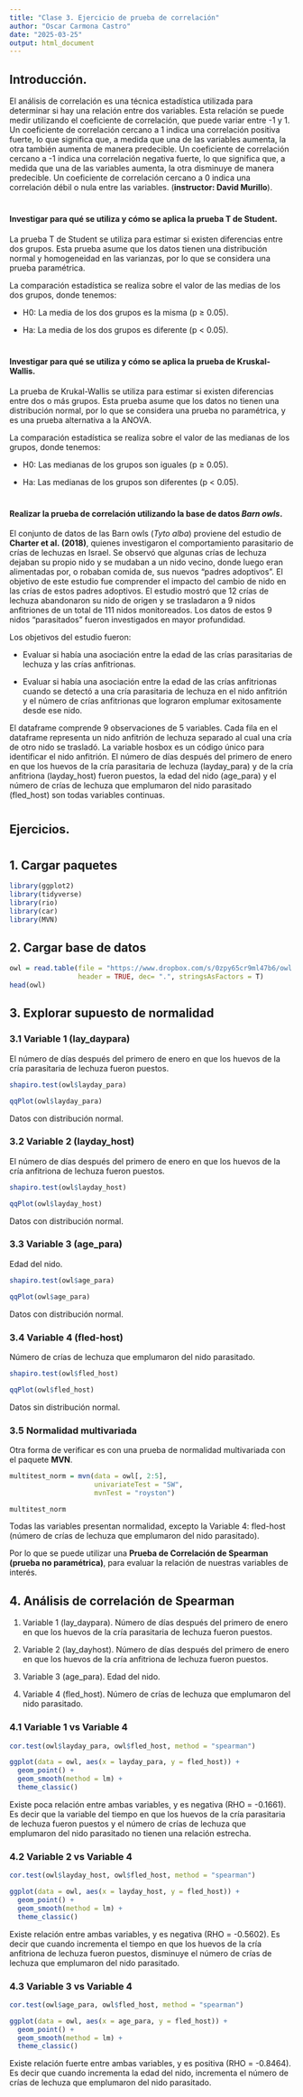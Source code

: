 ---
title: "Clase 3. Ejercicio de prueba de correlación"
author: "Oscar Carmona Castro"
date: "2025-03-25"
output: html_document
---

## Introducción.

El análisis de correlación es una técnica estadística utilizada para determinar si hay una relación entre dos variables. Esta relación se puede medir utilizando el coeficiente de correlación, que puede variar entre -1 y 1. Un coeficiente de correlación cercano a 1 indica una correlación positiva fuerte, lo que significa que, a medida que una de las variables aumenta, la otra también aumenta de manera predecible. Un coeficiente de correlación cercano a -1 indica una correlación negativa fuerte, lo que significa que, a medida que una de las variables aumenta, la otra disminuye de manera predecible. Un coeficiente de correlación cercano a 0 indica una correlación débil o nula entre las variables. (**instructor: David Murillo**).

#
#
#
#### **Investigar para qué se utiliza y cómo se aplica la prueba T de Student.**

La prueba T de Student se utiliza para estimar si existen diferencias entre dos grupos. Esta prueba asume que los datos tienen una distribución normal y homogeneidad en las varianzas, por lo que se considera una prueba paramétrica.

La comparación estadística se realiza sobre el valor de las medias de los dos grupos, donde tenemos:

* H0: La media de los dos grupos es la misma (p ≥ 0.05).

* Ha: La media de los dos grupos es diferente (p < 0.05).

#
#
#
#### **Investigar para qué se utiliza y cómo se aplica la prueba de Kruskal-Wallis.**

La prueba de Krukal-Wallis se utiliza para estimar si existen diferencias entre dos o más grupos. Esta prueba asume que los datos no tienen una distribución normal, por lo que se considera una prueba no paramétrica, y es una prueba alternativa a la ANOVA.

La comparación estadística se realiza sobre el valor de las medianas de los grupos, donde tenemos:

* H0: Las medianas de los grupos son iguales (p ≥ 0.05).

* Ha: Las medianas de los grupos son diferentes (p < 0.05).

#
#
#
#### **Realizar la prueba de correlación utilizando la base de datos *Barn owls*.**
El conjunto de datos de las Barn owls (*Tyto alba*) proviene del estudio de **Charter et al. (2018)**, quienes investigaron el comportamiento parasitario de crías de lechuzas en Israel. Se observó que algunas crías de lechuza dejaban su propio nido y se mudaban a un nido vecino, donde luego eran alimentadas por, o robaban comida de, sus nuevos “padres adoptivos”. El objetivo de este estudio fue comprender el impacto del cambio de nido en las crías de estos padres adoptivos. El estudio mostró que 12 crías de lechuza abandonaron su nido de origen y se trasladaron a 9 nidos anfitriones de un total de 111 nidos monitoreados. Los datos de estos 9 nidos “parasitados” fueron investigados en mayor profundidad.

Los objetivos del estudio fueron:

* Evaluar si había una asociación entre la edad de las crías parasitarias de lechuza y las crías anfitrionas.

* Evaluar si había una asociación entre la edad de las crías anfitrionas cuando se detectó a una cría parasitaria de lechuza en el nido anfitrión y el número de crías anfitrionas que lograron emplumar exitosamente desde ese nido.

El dataframe comprende 9 observaciones de 5 variables. Cada fila en el dataframe representa un nido anfitrión de lechuza separado al cual una cría de otro nido se trasladó. La variable hosbox es un código único para identificar el nido anfitrión. El número de días después del primero de enero en que los huevos de la cría parasitaria de lechuza (layday_para) y de la cría anfitriona (layday_host) fueron puestos, la edad del nido (age_para) y el número de crías de lechuza que emplumaron del nido parasitado (fled_host) son todas variables continuas.

#
#
#
## Ejercicios.


# { .tabset}
## 1. Cargar paquetes
```{r, message=FALSE, warning=FALSE}
library(ggplot2)
library(tidyverse)
library(rio)
library(car)
library(MVN)
```


## 2. Cargar base de datos
```{r}
owl = read.table(file = "https://www.dropbox.com/s/0zpy65cr9ml47b6/owl.txt?dl=1",
                 header = TRUE, dec= ".", stringsAsFactors = T)
head(owl)
```


## 3. Explorar supuesto de normalidad { .tabset}
### 3.1 Variable 1 (lay_daypara)

El número de días después del primero de enero en que los huevos de la cría parasitaria de lechuza fueron puestos.
```{r}
shapiro.test(owl$layday_para)
```

```{r}
qqPlot(owl$layday_para)
```

Datos con distribución normal.

### 3.2 Variable 2 (layday_host)

El número de días después del primero de enero en que los huevos de la cría anfitriona de lechuza fueron puestos.
```{r}
shapiro.test(owl$layday_host)
```

```{r}
qqPlot(owl$layday_host)
```

Datos con distribución normal.

### 3.3 Variable 3 (age_para)

Edad del nido.
```{r}
shapiro.test(owl$age_para)
```

```{r}
qqPlot(owl$age_para)
```

Datos con distribución normal.

### 3.4 Variable 4 (fled-host)

Número de crías de lechuza que emplumaron del nido parasitado.
```{r}
shapiro.test(owl$fled_host)
```

```{r}
qqPlot(owl$fled_host)
```

Datos sin distribución normal.


### 3.5 Normalidad multivariada

Otra forma de verificar es con una prueba de normalidad multivariada con el paquete **MVN**.
```{r}
multitest_norm = mvn(data = owl[, 2:5],
                     univariateTest = "SW",
                     mvnTest = "royston")

multitest_norm
```

Todas las variables presentan normalidad, excepto la Variable 4: fled-host (número de crías de lechuza que emplumaron del nido parasitado).

Por lo que se puede utilizar una **Prueba de Correlación de Spearman (prueba no paramétrica)**, para evaluar la relación de nuestras variables de interés.



## 4. Análisis de correlación de Spearman { .tabset}

1.  Variable 1 (lay_daypara). Número de días después del primero de enero en que los huevos de la cría parasitaria de lechuza fueron puestos.

2.  Variable 2 (lay_dayhost). Número de días después del primero de enero en que los huevos de la cría anfitriona de lechuza fueron puestos.

3.  Variable 3 (age_para). Edad del nido.

4.  Variable 4 (fled_host). Número de crías de lechuza que emplumaron del nido parasitado.


### 4.1 Variable 1 vs Variable 4
```{r}
cor.test(owl$layday_para, owl$fled_host, method = "spearman")
```

```{r}
ggplot(data = owl, aes(x = layday_para, y = fled_host)) +
  geom_point() +
  geom_smooth(method = lm) +
  theme_classic()
```

Existe poca relación entre ambas variables, y es negativa (RHO = -0.1661). Es decir que la variable del tiempo en que los huevos de la cría parasitaria de lechuza fueron puestos y el número de crías de lechuza que emplumaron del nido parasitado no tienen una relación estrecha.


### 4.2 Variable 2 vs Variable 4
```{r}
cor.test(owl$layday_host, owl$fled_host, method = "spearman")
```

```{r}
ggplot(data = owl, aes(x = layday_host, y = fled_host)) +
  geom_point() +
  geom_smooth(method = lm) +
  theme_classic()
```

Existe relación entre ambas variables, y es negativa (RHO = -0.5602). Es decir que cuando incrementa el tiempo en que los huevos de la cría anfitriona de lechuza fueron puestos, disminuye el número de crías de lechuza que emplumaron del nido parasitado.

### 4.3 Variable 3 vs Variable 4
```{r}
cor.test(owl$age_para, owl$fled_host, method = "spearman")
```

```{r}
ggplot(data = owl, aes(x = age_para, y = fled_host)) +
  geom_point() +
  geom_smooth(method = lm) +
  theme_classic()
```

Existe relación fuerte entre ambas variables, y es positiva (RHO = -0.8464). Es decir que cuando incrementa la edad del nido, incrementa el número de crías de lechuza que emplumaron del nido parasitado.


